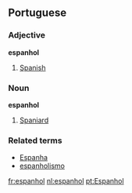 ==Portuguese==
===Adjective===
'''espanhol'''
# [[Spanish]]

===Noun===
'''espanhol'''

# [[Spaniard]]

===Related terms===
*[[Espanha]]
*[[espanholismo]]

[[fr:espanhol]]
[[nl:espanhol]]
[[pt:Espanhol]]